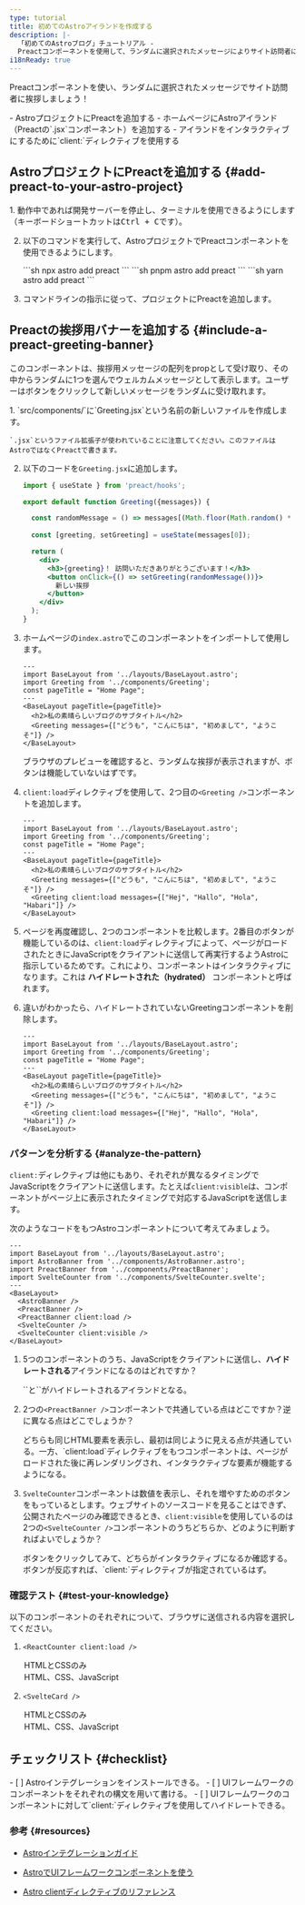 ```yaml
---
type: tutorial
title: 初めてのAstroアイランドを作成する
description: |-
  「初めてのAstroブログ」チュートリアル -
  Preactコンポーネントを使用して、ランダムに選択されたメッセージによりサイト訪問者に挨拶する
i18nReady: true
---
```


Preactコンポーネントを使い、ランダムに選択されたメッセージでサイト訪問者に挨拶しましょう！

<PreCheck>
  - AstroプロジェクトにPreactを追加する
  - ホームページにAstroアイランド（Preactの`.jsx`コンポーネント）を追加する
  - アイランドをインタラクティブにするために`client:`ディレクティブを使用する
</PreCheck>

## AstroプロジェクトにPreactを追加する \{#add-preact-to-your-astro-project\}

<Steps>
1. 動作中であれば開発サーバーを停止し、ターミナルを使用できるようにします（キーボードショートカットは<kbd>Ctrl + C</kbd>です）。

2. 以下のコマンドを実行して、AstroプロジェクトでPreactコンポーネントを使用できるようにします。

    <PackageManagerTabs>
      <Fragment slot="npm">
        ```sh
        npx astro add preact
        ```
      </Fragment>
      <Fragment slot="pnpm">
        ```sh
        pnpm astro add preact
        ```
      </Fragment>
      <Fragment slot="yarn">
        ```sh
        yarn astro add preact
        ```
      </Fragment>
    </PackageManagerTabs>

3. コマンドラインの指示に従って、プロジェクトにPreactを追加します。
</Steps>

## Preactの挨拶用バナーを追加する \{#include-a-preact-greeting-banner\}

このコンポーネントは、挨拶用メッセージの配列をpropとして受け取り、その中からランダムに1つを選んでウェルカムメッセージとして表示します。ユーザーはボタンをクリックして新しいメッセージをランダムに受け取れます。

<Steps>
1. `src/components/`に`Greeting.jsx`という名前の新しいファイルを作成します。

    `.jsx`というファイル拡張子が使われていることに注意してください。このファイルはAstroではなくPreactで書きます。

2. 以下のコードを`Greeting.jsx`に追加します。

    ```jsx title="src/components/Greeting.jsx"
    import { useState } from 'preact/hooks';

    export default function Greeting({messages}) {

      const randomMessage = () => messages[(Math.floor(Math.random() * messages.length))];
      
      const [greeting, setGreeting] = useState(messages[0]);

      return (
        <div> 
          <h3>{greeting}！ 訪問いただきありがとうございます！</h3>
          <button onClick={() => setGreeting(randomMessage())}>
            新しい挨拶
          </button>
        </div>
      );
    }
    ```

3. ホームページの`index.astro`でこのコンポーネントをインポートして使用します。

    ```astro title="src/pages/index.astro" ins={3,8}
    ---
    import BaseLayout from '../layouts/BaseLayout.astro';
    import Greeting from '../components/Greeting';
    const pageTitle = "Home Page";
    ---
    <BaseLayout pageTitle={pageTitle}>
      <h2>私の素晴らしいブログのサブタイトル</h2>
      <Greeting messages={["どうも", "こんにちは", "初めまして", "ようこそ"]} />
    </BaseLayout>
    ```

    ブラウザのプレビューを確認すると、ランダムな挨拶が表示されますが、ボタンは機能していないはずです。


4. `client:load`ディレクティブを使用して、2つ目の`<Greeting />`コンポーネントを追加します。

    ```astro title="src/pages/index.astro" ins={9} "client:load"
    ---
    import BaseLayout from '../layouts/BaseLayout.astro';
    import Greeting from '../components/Greeting';
    const pageTitle = "Home Page";
    ---
    <BaseLayout pageTitle={pageTitle}>
      <h2>私の素晴らしいブログのサブタイトル</h2>
      <Greeting messages={["どうも", "こんにちは", "初めまして", "ようこそ"]} />
      <Greeting client:load messages={["Hej", "Hallo", "Hola", "Habari"]} />
    </BaseLayout>
    ```

  5. ページを再度確認し、2つのコンポーネントを比較します。2番目のボタンが機能しているのは、`client:load`ディレクティブによって、ページがロードされたときにJavaScriptをクライアントに送信して再実行するようAstroに指示しているためです。これにより、コンポーネントはインタラクティブになります。これは **ハイドレートされた（hydrated）** コンポーネントと呼ばれます。
  
  6. 違いがわかったら、ハイドレートされていないGreetingコンポーネントを削除します。


      ```astro title="src/pages/index.astro" del={8} "client:load"
      ---
      import BaseLayout from '../layouts/BaseLayout.astro';
      import Greeting from '../components/Greeting';
      const pageTitle = "Home Page";
      ---
      <BaseLayout pageTitle={pageTitle}>
        <h2>私の素晴らしいブログのサブタイトル</h2>
        <Greeting messages={["どうも", "こんにちは", "初めまして", "ようこそ"]} />
        <Greeting client:load messages={["Hej", "Hallo", "Hola", "Habari"]} />
      </BaseLayout>
      ```
</Steps>

<Box icon="question-mark">

### パターンを分析する \{#analyze-the-pattern\}

`client:`ディレクティブは他にもあり、それぞれが異なるタイミングでJavaScriptをクライアントに送信します。たとえば`client:visible`は、コンポーネントがページ上に表示されたタイミングで対応するJavaScriptを送信します。

次のようなコードをもつAstroコンポーネントについて考えてみましょう。

```astro
---
import BaseLayout from '../layouts/BaseLayout.astro';
import AstroBanner from '../components/AstroBanner.astro';
import PreactBanner from '../components/PreactBanner';
import SvelteCounter from '../components/SvelteCounter.svelte';
---
<BaseLayout>
  <AstroBanner />
  <PreactBanner />
  <PreactBanner client:load />
  <SvelteCounter />
  <SvelteCounter client:visible />
</BaseLayout>
```

1. 5つのコンポーネントのうち、JavaScriptをクライアントに送信し、**ハイドレートされる**アイランドになるのはどれですか？

    <p>
      <Spoiler>`<PreactBanner client:load />`と`<SvelteCounter client:visible />`がハイドレートされるアイランドとなる。</Spoiler>
    </p>

2. 2つの`<PreactBanner />`コンポーネントで共通している点はどこですか？逆に異なる点はどこでしょうか？

    <p>
      <Spoiler>どちらも同じHTML要素を表示し、最初は同じように見える点が共通している。一方、`client:load`ディレクティブをもつコンポーネントは、ページがロードされた後に再レンダリングされ、インタラクティブな要素が機能するようになる。</Spoiler>
    </p>

3. `SvelteCounter`コンポーネントは数値を表示し、それを増やすためのボタンをもっているとします。ウェブサイトのソースコードを見ることはできず、公開されたページのみ確認できるとき、`client:visible`を使用しているのは2つの`<SvelteCounter />`コンポーネントのうちどちらか、どのように判断すればよいでしょうか？

    <p>
      <Spoiler>ボタンをクリックしてみて、どちらがインタラクティブになるか確認する。ボタンが反応すれば、`client:`ディレクティブが指定されているはず。</Spoiler>
    </p>
</Box>



<Box icon="question-mark">

### 確認テスト \{#test-your-knowledge\}

以下のコンポーネントのそれぞれについて、ブラウザに送信される内容を選択してください。

1. `<ReactCounter client:load />`

    <MultipleChoice>
      <Option>
        HTMLとCSSのみ
      </Option>
      <Option isCorrect>
        HTML、CSS、JavaScript
      </Option>
    </MultipleChoice>

2. `<SvelteCard />`

    <MultipleChoice>
      <Option  isCorrect>
        HTMLとCSSのみ
      </Option>
      <Option>
        HTML、CSS、JavaScript
      </Option>
    </MultipleChoice>
</Box>

<Box icon="check-list">

## チェックリスト \{#checklist\}

<Checklist>
- [ ] Astroインテグレーションをインストールできる。
- [ ] UIフレームワークのコンポーネントをそれぞれの構文を用いて書ける。
- [ ] UIフレームワークのコンポーネントに対して`client:`ディレクティブを使用してハイドレートできる。
</Checklist>
</Box>

### 参考 \{#resources\}

- [Astroインテグレーションガイド](/ja/guides/integrations-guide/)

- [AstroでUIフレームワークコンポーネントを使う](/ja/guides/framework-components/#フレームワークコンポーネントを利用)

- [Astro clientディレクティブのリファレンス](/ja/reference/directives-reference/#クライアントディレクティブ)
